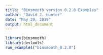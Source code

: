 ```yaml
---
title: "Binsmooth version 0.2.0 Examples"
author: "David J. Hunter"
date: "May 29, 2019"
output: html_document
---
```


```r
library(binsmooth)
library(devtools)
run_examples("binsmooth_0.2.0")
```

